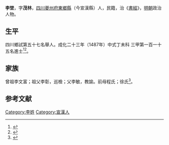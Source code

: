 {{明清人物信息框
| 姓名 = 李埜
| 原名 =
| 圖片名稱= 
| 圖片大小 =
| 圖片說明 = 
| 最高職務 =
| 國家 = 大明 
| 爵位 =
| 籍貫 = [[四川|四川]][[夔州府|夔州府]][[東鄉縣_(四川省)|東鄉縣]]
| 族裔 = 
| 字號 = 
| 諡號 =
| 出生日期 = 十二月二十日
| 出生地點 =
| 逝世日期 = 卒年不詳 
| 逝世地點 =
| 墓葬 =
| 配偶 = 蕭氏
| 親屬 =
| 出身 =
* 成化二十三年丁未科同進士出身
| 經歷 =
| 著作 = 
}}
'''李埜'''{{BD|1450年||？年||}}，字'''茂林'''，[[四川|四川]][[夔州府|夔州府]][[東鄉縣_(四川省)|東鄉縣]]（今宣漢縣）人，民籍，治《[[書經|書經]]》，[[明朝|明朝]]政治人物。

== 生平 ==
四川鄉試第五十七名舉人。成化二十三年（1487年）中式丁未科<!---會試第三百三十五名--->三甲第一百一十五名進士<ref>{{Cite book|title=《[[皇明贡举考|皇明贡举考]]》卷五|last=（明）[[张朝瑞|张朝瑞]]|first=|publisher=《续修四库全书》史部第828册|year=|isbn=|location=|pages=}}</ref><ref>{{Cite book|title=贡举志五种 上|last=鲁小俊，江俊伟著|first=|publisher=武汉：武汉大学出版社|year=2009|isbn=978-7-307-07043-1|location=|pages=256-258}}</ref>。

== 家族 ==
曾祖李文富；祖父李彰，巡檢；父李敏，教諭。前母程氏；徐氏<ref>{{Cite book|title=天一阁藏明代科举录选刊 登科录 点校本|last=龚延明主编|first=|publisher=宁波出版社|year=2016|isbn=978-7-5526-2320-8|location=宁波|pages=|quote=《天一閣藏明代科舉錄選刊.登科錄》之《成化二十三年進士登科錄》}}</ref>。

==参考文献==
{{reflist}}

{{成化二十三年丁未科殿試金榜}}

{{Authority control}}

{{DEFAULTSORT:}}
[[Category:李姓|Category:李姓]]
[[Category:宣漢人|Category:宣漢人]]